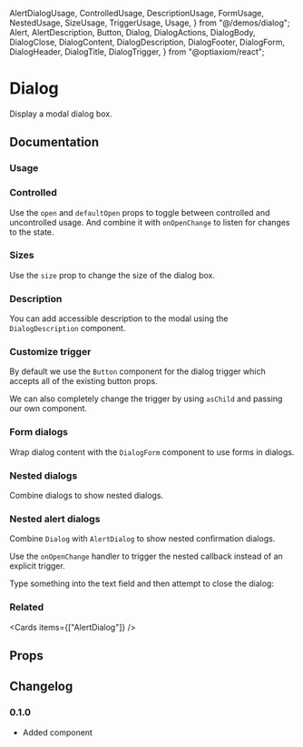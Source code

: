   AlertDialogUsage,
  ControlledUsage,
  DescriptionUsage,
  FormUsage,
  NestedUsage,
  SizeUsage,
  TriggerUsage,
  Usage,
} from "@/demos/dialog";
  Alert,
  AlertDescription,
  Button,
  Dialog,
  DialogActions,
  DialogBody,
  DialogClose,
  DialogContent,
  DialogDescription,
  DialogFooter,
  DialogForm,
  DialogHeader,
  DialogTitle,
  DialogTrigger,
} from "@optiaxiom/react";

# Dialog

Display a modal dialog box.

## Documentation

### Usage

<Demo component={Usage} />

### Controlled

Use the `open` and `defaultOpen` props to toggle between controlled and uncontrolled usage. And combine it with `onOpenChange` to listen for changes to the state.

<Demo component={ControlledUsage} meta="{17}" />

### Sizes

Use the `size` prop to change the size of the dialog box.

<Demo meta="/size={size}/" component={SizeUsage} />

### Description

You can add accessible description to the modal using the `DialogDescription` component.

<Demo meta="{5,20-22}" component={DescriptionUsage} />

### Customize trigger

By default we use the `Button` component for the dialog trigger which accepts all of the existing button props.

We can also completely change the trigger by using `asChild` and passing our own component.

<Demo component={TriggerUsage} meta="{16-20}" />

### Form dialogs

Wrap dialog content with the `DialogForm` component to use forms in dialogs.

<Demo component={FormUsage} />

### Nested dialogs

Combine dialogs to show nested dialogs.

<Demo component={NestedUsage} />

### Nested alert dialogs

Combine `Dialog` with `AlertDialog` to show nested confirmation dialogs.

Use the `onOpenChange` handler to trigger the nested callback instead of an explicit trigger.

<Alert intent="warning" mt="16">
  <AlertDescription>
    Type something into the text field and then attempt to close the dialog:
  </AlertDescription>
</Alert>

<Demo component={AlertDialogUsage} />

### Related

<Cards items={["AlertDialog"]} />

## Props

<PropsTable component={Dialog} />
<PropsTable component={DialogTrigger} />
<PropsTable component={DialogContent} />
<PropsTable component={DialogForm} />
<PropsTable component={DialogHeader} />
<PropsTable component={DialogTitle} />
<PropsTable component={DialogActions} />
<PropsTable component={DialogDescription} />
<PropsTable component={DialogBody} />
<PropsTable component={DialogFooter} />
<PropsTable component={DialogClose} />

## Changelog

### 0.1.0

- Added component
